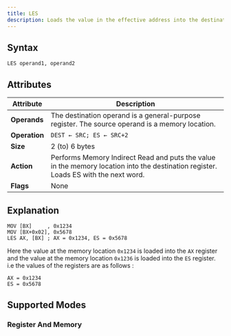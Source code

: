 ```yaml
---
title: LES
description: Loads the value in the effective address into the destination register & Loads ES with the next word.
---
```



## Syntax

```asm6502
LES operand1, operand2
```

## Attributes

| Attribute     | Description                                                                                                                         |
| ------------- | ----------------------------------------------------------------------------------------------------------------------------------- |
| **Operands**  | The destination operand is a general-purpose register. The source operand is a memory location.                                     |
| **Operation** | `DEST ← SRC; ES ← SRC+2`                                                                                                            |
| **Size**      | 2 (to) 6 bytes                                                                                                                      |
| **Action**    | Performs Memory Indirect Read and puts the value in the memory location into the destination register. Loads ES with the next word. |
| **Flags**     | None                                                                                                                                |

## Explanation 

```asm6502 showLineNumbers
MOV [BX]     , 0x1234
MOV [BX+0x02], 0x5678
LES AX, [BX] ; AX = 0x1234, ES = 0x5678
``` 
Here the value at the memory location `0x1234` is loaded into the `AX` register and the value at the memory location `0x1236` is loaded into the `ES` register.
i.e the values of the registers are as follows : 
```
AX = 0x1234
ES = 0x5678
```

## Supported Modes 

### Register And Memory 
<RegisterAndMemoryAddressing  instructionName="LES"  />
